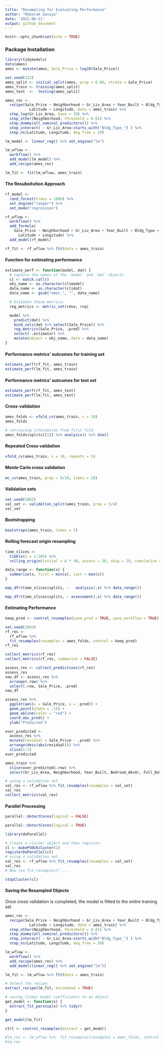 ```yaml
---
title: "Resampling for Evaluating Performance"
author: "Mubarak Ganiyu"
date: '2022-06-11'
output: github_document
---
```


```r
knitr::opts_chunk$set(echo = TRUE)
```

### Package Installation

```r
library(tidymodels)
data(ames)
ames <- mutate(ames, Sale_Price = log10(Sale_Price))

set.seed(123)
ames_split <- initial_split(ames, prop = 0.80, strata = Sale_Price)
ames_train <- training(ames_split)
ames_test  <-  testing(ames_split)

ames_rec <-
  recipe(Sale_Price ~ Neighborhood + Gr_Liv_Area + Year_Built + Bldg_Type +
           Latitude + Longitude, data = ames_train) %>%
  step_log(Gr_Liv_Area, base = 10) %>%
  step_other(Neighborhood, threshold = 0.01) %>%
  step_dummy(all_nominal_predictors()) %>%
  step_interact( ~ Gr_Liv_Area:starts_with("Bldg_Type_") ) %>%
  step_ns(Latitude, Longitude, deg_free = 20)

lm_model <- linear_reg() %>% set_engine("lm")

lm_wflow <-
  workflow() %>%
  add_model(lm_model) %>%
  add_recipe(ames_rec)

lm_fit <- fit(lm_wflow, ames_train)
```

#### The Resubsitution Approach

```r
rf_model <-
  rand_forest(trees = 1000) %>%
  set_engine("ranger") %>%
  set_mode("regression")

rf_wflow <-
  workflow() %>%
  add_formula(
    Sale_Price ~ Neighborhood + Gr_Liv_Area + Year_Built + Bldg_Type +
      Latitude + Longitude) %>%
  add_model(rf_model)

rf_fit <- rf_wflow %>% fit(data = ames_train)
```

#### Function for estimating performance

```r
estimate_perf <- function(model, dat) {
  # Capture the names of the `model` and `dat` objects
  cl <- match.call()
  obj_name <- as.character(cl$model)
  data_name <- as.character(cl$dat)
  data_name <- gsub("ames_", "", data_name)

  # Estimate these metrics:
  reg_metrics <- metric_set(rmse, rsq)

  model %>%
    predict(dat) %>%
    bind_cols(dat %>% select(Sale_Price)) %>%
    reg_metrics(Sale_Price, .pred) %>%
    select(-.estimator) %>%
    mutate(object = obj_name, data = data_name)
}
```

#### Performance metrics' outcomes for training set

```r
estimate_perf(rf_fit, ames_train)
estimate_perf(lm_fit, ames_train)
```

#### Performance metrics' outcomes for test set

```r
estimate_perf(rf_fit, ames_test)
estimate_perf(lm_fit, ames_test)
```

#### Cross-validation

```r
ames_folds <- vfold_cv(ames_train, v = 10)
ames_folds
```
```r
# retrieving information from first fold
ames_folds$splits[[1]] %>% analysis() %>% dim()
```
#### Repeated Cross validation

```r
vfold_cv(ames_train, v = 10, repeats = 5)
```

#### Monte Carlo cross validation

```r
mc_cv(ames_train, prop = 9/10, times = 20)
```

#### Validation sets

```r
set.seed(1002)
val_set <- validation_split(ames_train, prop = 3/4)
val_set
```

#### Bootstrapping

```r
bootstraps(ames_train, times = 5)
```

#### Rolling forecast origin resampling

```r
time_slices <-
  tibble(x = 1:365) %>%
  rolling_origin(initial = 6 * 30, assess = 30, skip = 29, cumulative = FALSE)

data_range <- function(x) {
  summarize(x, first = min(x), last = max(x))
}

map_dfr(time_slices$splits, ~   analysis(.x) %>% data_range())

map_dfr(time_slices$splits, ~ assessment(.x) %>% data_range())
```
#### Estimating Performance

```r
keep_pred <- control_resamples(save_pred = TRUE, save_workflow = TRUE)

set.seed(1003)
rf_res <-
  rf_wflow %>%
  fit_resamples(resamples = ames_folds, control = keep_pred)
rf_res
```

```r
collect_metrics(rf_res)
collect_metrics(rf_res, summarize = FALSE)
```

```r
assess_res <- collect_predictions(rf_res)
assess_res
new_df <- assess_res %>% 
  arrange(.row) %>% 
  select(.row, Sale_Price, .pred)
new_df
```
```r
assess_res %>%
  ggplot(aes(x = Sale_Price, y = .pred)) +
  geom_point(alpha = .15) +
  geom_abline(color = "red") +
  coord_obs_pred() +
  ylab("Predicted")
```

```r
over_predicted <-
  assess_res %>%
  mutate(residual = Sale_Price - .pred) %>%
  arrange(desc(abs(residual))) %>%
  slice(1:2)
over_predicted

ames_train %>%
  slice(over_predicted$.row) %>%
  select(Gr_Liv_Area, Neighborhood, Year_Built, Bedroom_AbvGr, Full_Bath)
```

```r
# using a validation set
val_res <- rf_wflow %>% fit_resamples(resamples = val_set)
val_res
collect_metrics(val_res)
```

#### Parallel Processing

```r
parallel::detectCores(logical = FALSE)

parallel::detectCores(logical = TRUE)
```

```r
library(doParallel)

# Create a cluster object and then register:
cl <- makePSOCKcluster(2)
registerDoParallel(cl)
# using a validation set
val_res <- rf_wflow %>% fit_resamples(resamples = val_set)
val_res
# Now run fit_resamples()`...

stopCluster(cl)
```

#### Saving the Resampled Objects

Once cross validation is completed, the model is fitted to the enitre training set

```r
ames_rec <-
  recipe(Sale_Price ~ Neighborhood + Gr_Liv_Area + Year_Built + Bldg_Type +
           Latitude + Longitude, data = ames_train) %>%
  step_other(Neighborhood, threshold = 0.01) %>%
  step_dummy(all_nominal_predictors()) %>%
  step_interact( ~ Gr_Liv_Area:starts_with("Bldg_Type_") ) %>%
  step_ns(Latitude, Longitude, deg_free = 20)

lm_wflow <-
  workflow() %>%
  add_recipe(ames_rec) %>%
  add_model(linear_reg() %>% set_engine("lm"))

lm_fit <- lm_wflow %>% fit(data = ames_train)

# Select the recipe:
extract_recipe(lm_fit, estimated = TRUE)
```

```r
# saving linear model coefficients to an object
get_model <- function(x) {
  extract_fit_parsnip(x) %>% tidy()
}

get_model(lm_fit)
```

```r
ctrl <- control_resamples(extract = get_model)

#lm_res <- lm_wflow %>%  fit_resamples(resamples = ames_folds, control = ctrl)
#lm_res
```

